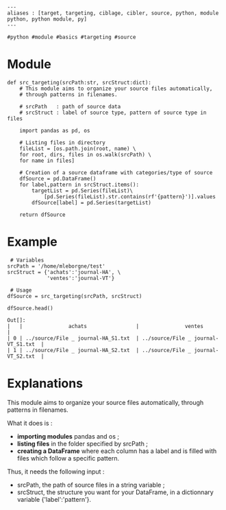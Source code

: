 <source>
---
aliases : [target, targeting, ciblage, cibler, source, python, module python, python module, py]
---

#python #module #basics #targeting #source
</source>

= Module =

<source lang="python3">
def src_targeting(srcPath:str, srcStruct:dict):
    # This module aims to organize your source files automatically,
    # through patterns in filenames.
    
    # srcPath   : path of source data
    # srcStruct : label of source type, pattern of source type in files
    
    import pandas as pd, os
    
    # Listing files in directory
    fileList = [os.path.join(root, name) \
    for root, dirs, files in os.walk(srcPath) \
    for name in files]

    # Creation of a source dataframe with categories/type of source
    dfSource = pd.DataFrame()
    for label,pattern in srcStruct.items():
        targetList = pd.Series(fileList)\
            [pd.Series(fileList).str.contains(rf'{pattern}')].values
        dfSource[label] = pd.Series(targetList)
    
    return dfSource
</source>

= Example =

<source lang="python3">
 # Variables
srcPath = '/home/mleborgne/test'
srcStruct = {'achats':'journal-HA', \
             'ventes':'journal-VT'}

 # Usage
dfSource = src_targeting(srcPath, srcStruct)

dfSource.head()
</source>

<source>
Out[]:
|   |               achats                |               ventes                |
| 0 | ../source/File _ journal-HA_S1.txt  | ../source/File _ journal-VT_S1.txt  |
| 1 | ../source/File _ journal-HA_S2.txt  | ../source/File _ journal-VT_S2.txt  |
</source>


= Explanations =

This module aims to organize your source files automatically, through patterns in filenames.

What it does is :
* '''importing modules''' pandas and os ;
* '''listing files''' in the folder specified by srcPath ;
* '''creating a DataFrame''' where each column has a label and is filled with files which follow a specific pattern.

Thus, it needs the following input :
* srcPath, the path of source files in a string variable ;
* srcStruct, the structure you want for your DataFrame, in a dictionnary variable {'label':'pattern'}.
